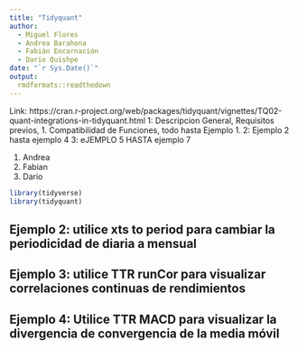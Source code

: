 ---
title: "Tidyquant"
author: 
  - Miguel Flores
  - Andrea Barahona
  - Fabián Encarnación
  - Dario Quishpe
date: "`r Sys.Date()`"
output: 
  rmdformats::readthedown
---
Link:
https://cran.r-project.org/web/packages/tidyquant/vignettes/TQ02-quant-integrations-in-tidyquant.html
1: Descripcion General, Requisitos previos, 1. Compatibilidad de Funciones, todo hasta Ejemplo 1.
2: Ejemplo 2 hasta ejemplo 4
3: eJEMPLO 5 HASTA ejemplo 7

1. Andrea 
2. Fabian
3. Dario

```{r message=FALSE, warning=FALSE, include=FALSE}
library(tidyverse)
library(tidyquant)
```
## Ejemplo 2: utilice xts to period para cambiar la periodicidad de diaria a mensual
## Ejemplo 3: utilice TTR runCor para visualizar correlaciones continuas de rendimientos
## Ejemplo 4: Utilice TTR MACD para visualizar la divergencia de convergencia de la media móvil


